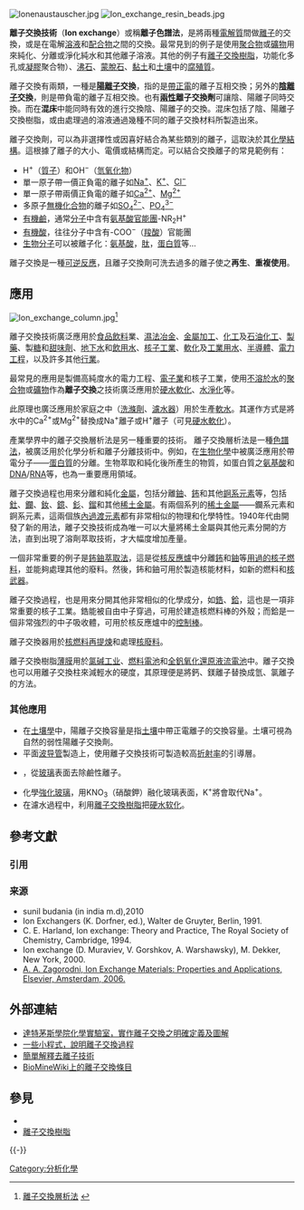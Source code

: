 
[[File:Ionenaustauscher.jpg|thumb]]
[[File:Ion_exchange_resin_beads.jpg|thumb]]

'''離子交換技術'''（'''Ion exchange'''）或稱'''離子色譜法'''，是將兩種[[電解質|電解質]]間做[[離子|離子]]的交換，或是在電解[[溶液|溶液]]和[[配合物|配合物]]之間的交換。最常見到的例子是使用[[聚合物|聚合物]]或[[礦物|礦物]]用來純化、分離或淨化純水和其他離子溶液。其他的例子有[[離子交換樹脂|離子交換樹脂]]，功能化多孔或[[凝膠|凝膠]]聚合物）、[[沸石|沸石]]、[[蒙脫石|蒙脫石]]、[[黏土|黏土]]和[[土壤|土壤]]中的[[腐殖質|腐殖質]]。

離子交換有兩類，一種是'''[[陽離子|陽離子]]交換'''，指的是[[帶正電|帶正電]]的離子互相交換；另外的'''[[陰離子|陰離子]]交換'''，則是帶負電的離子互相交換。也有'''[[兩性_(化學)|兩性]]離子交換劑'''可讓陰、陽離子同時交換。而在'''混床'''中能同時有效的進行交換陰、陽離子的交換。混床包括了陰、陽離子交換樹脂，或由處理過的溶液通過幾種不同的離子交換材料所製造出來。

離子交換劑，可以為非選擇性或因喜好結合為某些類別的離子，這取決於其[[化學結構|化學結構]]。這根據了離子的大小、電價或結構而定。可以結合交換離子的常見範例有：
* H<sup>+</sup>（[[質子|質子]]）和OH<sup>−</sup>（[[氫氧化物|氫氧化物]]）
* 單一原子帶一價正負電的離子如[[鈉|Na<sup>+</sup>]]、[[鉀離子|K<sup>+</sup>]]、[[氯離子|Cl<sup>−</sup>]]
* 單一原子帶兩價正負電的離子如[[鈣|Ca<sup>2+</sup>]]、[[鎂|Mg<sup>2+</sup>]]
* 多原子[[無機化合物|無機化合物]]的離子如[[硫酸鹽|SO<sub>4</sub><sup>2−</sup>]]、[[硝酸鹽|PO<sub>4</sub><sup>3−</sup>]]
* [[有機鹼|有機鹼]]，通常[[分子|分子]]中含有[[氨基酸|氨基酸]][[官能團|官能團]]-NR<sub>2</sub>H<sup>+</sup>
* [[有機酸|有機酸]]，往往分子中含有-COO<sup>−</sup>（[[羧酸|羧酸]]）官能團
* [[生物分子|生物分子]]可以被離子化：[[氨基酸|氨基酸]]，[[肽|肽]]，[[蛋白質|蛋白質]]等…

離子交換是一種[[可逆反應|可逆反應]]，且離子交換劑可洗去過多的離子使之'''再生'''、'''重複使用'''。

== 應用 ==
[[File:Ion_exchange_column.jpg|thumb]]<ref>[http://brc.se.fju.edu.tw/protein/purify/ion.htm 離子交換層析法] {{webarchive|url=https://web.archive.org/web/20150111041906/http://brc.se.fju.edu.tw/protein/purify/ion.htm |date=2015-01-11 }}</ref>

離子交換技術廣泛應用於[[食品|食品]][[飲料|飲料]]業、[[濕法冶金|濕法冶金]]、[[金屬加工|金屬加工]]、[[化工|化工]]及[[石油化工|石油化工]]、[[製藥|製藥]]、製[[糖|糖]]和[[甜味劑|甜味劑]]、[[地下水|地下水]]和[[飲用水|飲用水]]、[[核動力|核子工業]]、[[硬水軟化|軟化]]及[[工業用水|工業用水]]、[[半導體|半導體]]、[[電力工程|電力工程]]，以及許多其他[[行業|行業]]。

最常見的應用是製備高純度水的電力工程、[[電子業|電子業]]和核子工業，使用[[溶解性|不溶於水]]的[[聚合物|聚合物]]或[[礦物|礦物]]作為'''離子交換'''之技術廣泛應用於[[硬水軟化|硬水軟化]]、[[水淨化|水淨化]]等。

此原理也廣泛應用於家庭之中（[[洗滌劑|洗滌劑]]、[[濾水器|濾水器]]）用於生產[[軟水|軟水]]。其運作方式是將水中的Ca<sup>2+</sup>或Mg<sup>2+</sup>替換成Na<sup>+</sup>離子或H<sup>+</sup>離子（可見[[硬水軟化|硬水軟化]]）。

產業學界中的離子交換層析法是另一種重要的技術。
離子交換層析法是一種[[色譜法|色譜法]]，被廣泛用於化學分析和離子分離技術中。例如，在[[生物化學|生物化學]]中被廣泛應用於帶電分子——[[蛋白質|蛋白質]]的分離。生物萃取和純化後所產生的物質，如蛋白質之[[氨基酸|氨基酸]]和[[DNA|DNA]]/[[RNA|RNA]]等，也為一重要應用領域。

離子交換過程也用來分離和純化[[金屬|金屬]]，包括分離[[鈾|鈾]]、[[鈽|鈽]]和其他[[錒系元素|錒系元素]]等，包括[[釷|釷]]、[[鑭|鑭]]、[[釹|釹]]、[[鐿|鐿]]、[[釤|釤]]、[[鎦|鎦]]和其他[[稀土金屬|稀土金屬]]。有兩個系列的[[稀土金屬|稀土金屬]]——鑭系元素和錒系元素，這兩個族[[內過渡元素|內過渡元素]]都有非常相似的物理和化學特性。1940年代由{{link-en|法蘭克‧斯佩丁|Frank Spedding}}開發了新的用法，離子交換技術成為唯一可以大量將稀土金屬與其他元素分開的方法，直到出現了溶劑萃取技術，才大幅度增加產量。

一個非常重要的例子是[[鈽鈾萃取法|鈽鈾萃取法]]，這是從[[核反應爐|核反應爐]]中分離[[鈽|鈽]]和[[鈾|鈾]]等[[乏燃料|用過的核子燃料]]，並能夠處理其他的廢料。然後，鈽和鈾可用於製造核能材料，如新的燃料和[[核武器|核武器]]。

離子交換過程，也是用來分開其他非常相似的化學成分，如[[鋯|鋯]]、[[鉿|鉿]]，這也是一項非常重要的核子工業。鋯能被自由中子穿過，可用於建造核燃料棒的外殼；而鉿是一個非常強烈的中子吸收體，可用於核反應爐中的[[控制棒|控制棒]]。

離子交換器用於[[核再處理|核燃料再提煉]]和處理[[放射性廢料|核廢料]]。

離子交換樹脂[[薄膜|薄膜]]用於[[氯碱法|氯碱工业]]、[[燃料電池|燃料電池]]和[[全釩氧化還原液流電池|全釩氧化還原液流電池]]中。離子交換也可以用離子交換柱來減輕水的硬度，其原理便是將鈣、鎂離子替換成氫、氯離子的方法。

=== 其他應用===
* 在[[土壤學|土壤學]]中，陽離子交換容量是指[[土壤|土壤]]中帶正電離子的交換容量。土壤可視為自然的弱性陽離子交換劑。
* 平面[[波导管|波导管]]製造上，使用離子交換技術可製造較高[[折射率|折射率]]的引導層。
* {{link-en|脫鹼|dealkalization}}，從[[玻璃|玻璃]]表面去除鹼性離子。
* 化學[[強化玻璃|強化玻璃]]，用KNO<sub>3</sub>（硝酸鉀）融化玻璃表面，K<sup>+</sup>將會取代Na<sup>+</sup>。
* 在濾水過程中，利用[[離子交換樹脂|離子交換樹脂]]把[[硬水软化|硬水软化]]。

== 參考文獻 ==
=== 引用 ===
{{Reflist}}

=== 来源 ===
* sunil budania (in india m.d),2010
* Ion Exchangers (K. Dorfner, ed.), Walter de Gruyter, Berlin, 1991.
* C. E. Harland, Ion exchange: Theory and Practice, The Royal Society of Chemistry, Cambridge, 1994.
* Ion exchange (D. Muraviev, V. Gorshkov, A. Warshawsky), M. Dekker, New York, 2000.
* [https://web.archive.org/web/20071024135619/http://ionexchange.books.kth.se/ A. A. Zagorodni, Ion Exchange Materials: Properties and Applications, Elsevier, Amsterdam, 2006.]

== 外部連結 ==
* [https://web.archive.org/web/20060720151709/http://www.dartmouth.edu/~chemlab/chem3-5/ionx1/overview/start.html 達特茅斯學院化學實驗室，實作離子交換之明確定義及圖解]
* [https://web.archive.org/web/20070428014113/http://www.ionexchange.books.kth.se/applets.html 一些小程式，說明離子交換過程]
* [https://web.archive.org/web/20070827145244/http://www.veoliawaterst.com/en/files/?file=960 簡單解釋去離子技術]
* [http://wiki.biomine.skelleftea.se/wiki/index.php/Ion_exchange BioMineWiki上的離子交換條目]

== 參見 ==
* {{link-en|鹼性陰離子交換膜|alkali anion exchange membrane}}
* [[離子交換樹脂|離子交換樹脂]]

{{-}}
{{色谱法}}

{{Authority control}}
[[Category:分析化學|Category:分析化學]]